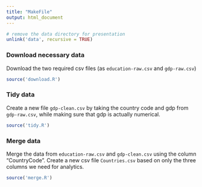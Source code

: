 ```yaml
---
title: "MakeFile"
output: html_document
---
```


```r
# remove the data directory for presentation
unlink('data', recursive = TRUE)
```

### Download necessary data

Download the two required csv files (as `education-raw.csv` and `gdp-raw.csv`)

```r
source('download.R')
```

### Tidy data

Create a new file `gdp-clean.csv` by taking the country code and gdp from `gdp-raw.csv`, while making sure that gdp is actually numerical.

```r
source('tidy.R')
```

### Merge data

Merge the data from `education-raw.csv` and `gdp-clean.csv` using the column "CountryCode". Create a new csv file `Countries.csv` based on only the three columns we need for analytics.

```r
source('merge.R')
```
